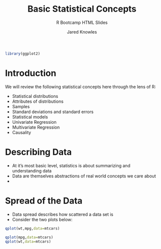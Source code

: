 % Basic Statistical Concepts
% R Bootcamp HTML Slides
% Jared Knowles

```r
library(ggplot2)

```

# Introduction
We will review the following statistical concepts here through the lens of R:

- Statistical distributions
- Attributes of distributions
- Samples
- Standard deviations and standard errors
- Statistical models
- Univariate Regression
- Multivariate Regression
- Causality

# Describing Data
- At it's most basic level, statistics is about summarizing and understanding data
- Data are themselves abstractions of real world concepts we care about
- 


# Spread of the Data
- Data spread describes how scattered a data set is
- Consider the two plots below:

```r
qplot(wt,mpg,data=mtcars)

qplot(mpg,data=mtcars)
qplot(wt,data=mtcars)
```

